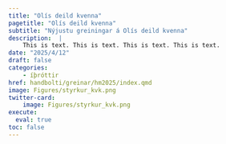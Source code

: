 ```yaml
---
title: "Olís deild kvenna"
pagetitle: "Olís deild kvenna"
subtitle: "Nýjustu greiningar á Olís deild kvenna"
description:  |
    This is text. This is text. This is text. This is text. 
date: "2025/4/12"
draft: false
categories:
    - íþróttir
href: handbolti/greinar/hm2025/index.qmd
image: Figures/styrkur_kvk.png
twitter-card:
    image: Figures/styrkur_kvk.png
execute: 
  eval: true
toc: false
---
```

